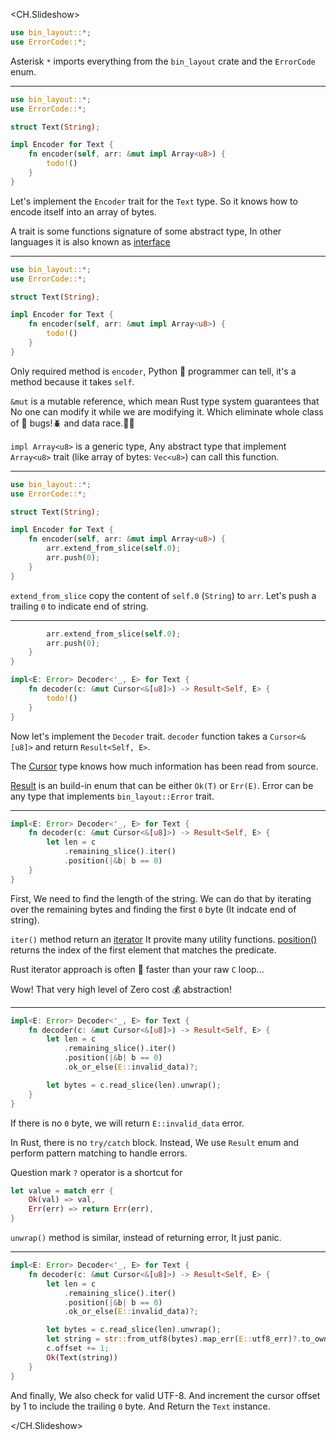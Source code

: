 <CH.Slideshow>

```rust
use bin_layout::*;
use ErrorCode::*;
```

Asterisk `*` imports everything from the `bin_layout` crate and the `ErrorCode` enum.


---

```rust focus=4,6,10
use bin_layout::*;
use ErrorCode::*;

struct Text(String);

impl Encoder for Text {
    fn encoder(self, arr: &mut impl Array<u8>) {
        todo!()
    }
}
```

Let's implement the `Encoder` trait for the `Text` type. So it knows how to encode itself into an array of bytes.

A trait is some functions signature of some abstract type, In other languages it is also known as [interface](https://en.wikipedia.org/wiki/Interface_(computing)#In_object-oriented_languages)

---


```rust focus=7,9
use bin_layout::*;
use ErrorCode::*;

struct Text(String);

impl Encoder for Text {
    fn encoder(self, arr: &mut impl Array<u8>) {
        todo!()
    }
}
```

Only required method is `encoder`,  Python 🐍 programmer can tell, it's a method 
because it takes `self`.

`&mut` is a mutable reference, which mean Rust type system
guarantees that No one can modify it while we are modifying it.
Which eliminate whole class of 🐛 bugs!🪲 and data race.🏃‍♂️

`impl Array<u8>` is a generic type, Any abstract type that implement `Array<u8>` trait (like array of bytes: `Vec<u8>`) can call this function.

---

```rust focus=8,9
use bin_layout::*;
use ErrorCode::*;

struct Text(String);

impl Encoder for Text {
    fn encoder(self, arr: &mut impl Array<u8>) {
        arr.extend_from_slice(self.0);
        arr.push(0);
    }
}
```

`extend_from_slice` copy the content of `self.0` (`String`) to `arr`.
Let's push a trailing `0` to indicate end of string.

---

```rust focus=6:7,9:10
        arr.extend_from_slice(self.0);
        arr.push(0);
    }
}

impl<E: Error> Decoder<'_, E> for Text {
    fn decoder(c: &mut Cursor<&[u8]>) -> Result<Self, E> {
        todo!()
    }
}
```

Now let's implement the `Decoder` trait.
`decoder` function takes a `Cursor<&[u8]>` and return `Result<Self, E>`.

The [Cursor](https://docs.rs/bin-layout/latest/bin_layout/struct.Cursor.html) type knows how much information has been read from source.

[Result](https://doc.rust-lang.org/std/result/enum.Result.html) is an build-in enum that can be either `Ok(T)` or `Err(E)`.
Error can be any type that implements `bin_layout::Error` trait.

---

```rust focus=3:5
impl<E: Error> Decoder<'_, E> for Text {
    fn decoder(c: &mut Cursor<&[u8]>) -> Result<Self, E> {
        let len = c
            .remaining_slice().iter()
            .position(|&b| b == 0)
    }
}
```

First, We need to find the length of the string.
We can do that by iterating over the remaining bytes and finding the first `0` byte (It indcate end of string).

`iter()` method return an [iterator](https://doc.rust-lang.org/std/iter/trait.Iterator.html)
It provite many utility functions. [position()](https://doc.rust-lang.org/std/iter/trait.Iterator.html#method.position)
returns the index of the first element that matches the predicate.

Rust iterator approach is often 🚀 faster than your raw `C` loop...

Wow! That very high level of Zero cost 💰 abstraction!

---

```rust focus=6,8
impl<E: Error> Decoder<'_, E> for Text {
    fn decoder(c: &mut Cursor<&[u8]>) -> Result<Self, E> {
        let len = c
            .remaining_slice().iter()
            .position(|&b| b == 0)
            .ok_or_else(E::invalid_data)?;

        let bytes = c.read_slice(len).unwrap();
    }
}
```

If there is no `0` byte, we will return `E::invalid_data` error. 

In Rust, there is no `try/catch` block. Instead, We use `Result` enum and perform pattern matching to handle errors. 

Question mark `?` operator is a shortcut for

```rust
let value = match err { 
    Ok(val) => val,
    Err(err) => return Err(err),
}
```

`unwrap()` method is similar, instead of returning error, It just panic.

---

```rust focus=9:11
impl<E: Error> Decoder<'_, E> for Text {
    fn decoder(c: &mut Cursor<&[u8]>) -> Result<Self, E> {
        let len = c
            .remaining_slice().iter()
            .position(|&b| b == 0)
            .ok_or_else(E::invalid_data)?;

        let bytes = c.read_slice(len).unwrap();
        let string = str::from_utf8(bytes).map_err(E::utf8_err)?.to_owned();
        c.offset += 1;
        Ok(Text(string))
    }
}
```

And finally, We also check for valid UTF-8. And increment the cursor offset by 1 to include the trailing `0` byte.
And Return the `Text` instance.

</CH.Slideshow>

